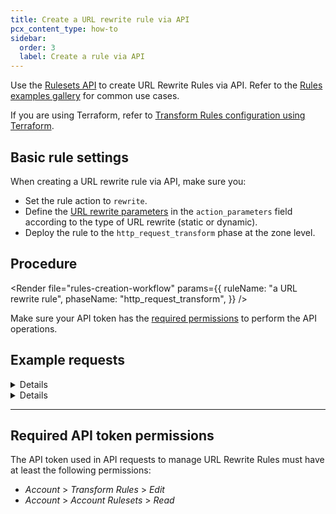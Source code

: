 ```yaml
---
title: Create a URL rewrite rule via API
pcx_content_type: how-to
sidebar:
  order: 3
  label: Create a rule via API
---
```



Use the [Rulesets API](/ruleset-engine/rulesets-api/) to create URL Rewrite Rules via API. Refer to the [Rules examples gallery](/rules/transform/examples/?operation=Rewrite+URL) for common use cases.

If you are using Terraform, refer to [Transform Rules configuration using Terraform](/terraform/additional-configurations/transform-rules/#create-a-url-rewrite-rule).

## Basic rule settings

When creating a URL rewrite rule via API, make sure you:

- Set the rule action to `rewrite`.
- Define the [URL rewrite parameters](/rules/transform/url-rewrite/reference/parameters/#api-information) in the `action_parameters` field according to the type of URL rewrite (static or dynamic).
- Deploy the rule to the `http_request_transform` phase at the zone level.

## Procedure

<Render
	file="rules-creation-workflow"
	params={{
		ruleName: "a URL rewrite rule",
		phaseName: "http_request_transform",
	}}
/>

Make sure your API token has the [required permissions](#required-api-token-permissions) to perform the API operations.

## Example requests

<Details header="Example: Add a rule that performs a static URL rewrite">

The following example sets the rules of an existing phase ruleset (`$RULESET_ID`) to a single URL rewrite rule — performing a static rewrite of the URI path — using the [Update a zone ruleset](/api/resources/rulesets/methods/update/) operation. The response will contain the complete definition of the ruleset you updated.

<APIRequest
	path="/zones/{zone_id}/rulesets/{ruleset_id}"
	method="PUT"
	json={{
		rules: [
			{
				ref: "rewrite_eu_to_emea",
				expression: '(http.request.uri.query contains "eu")',
				description: "My first static URL rewrite rule",
				action: "rewrite",
				action_parameters: {
					uri: {
						path: {
							value: "/emea.html",
						},
					},
				},
			},
		],
	}}
/>

```json output
{
	"result": {
		"ref": "rewrite_eu_to_emea",
		"id": "<RULESET_ID>",
		"name": "Zone-level Transform Ruleset",
		"description": "Zone-level ruleset that will execute Transform Rules.",
		"kind": "zone",
		"version": "2",
		"rules": [
			{
				"id": "<RULE_ID>",
				"version": "1",
				"action": "rewrite",
				"action_parameters": {
					"uri": {
						"path": {
							"value": "/emea.html"
						}
					}
				},
				"expression": "(http.request.uri.query contains \"eu\")",
				"description": "My first static URL rewrite rule",
				"last_updated": "2021-04-14T14:42:04.219025Z",
				"ref": "<RULE_REF>"
			}
		],
		"last_updated": "2021-04-14T14:42:04.219025Z",
		"phase": "http_request_transform"
	},
	"success": true,
	"errors": [],
	"messages": []
}
```

<Render file="terraform-use-ref-field" params={{ addDocsLocation: true }} />

</Details>

<Details header="Example: Add a rule that performs a dynamic URL rewrite">

The following example sets the rules of an existing phase ruleset (`$RULESET_ID`) to a single URL rewrite rule — performing a dynamic rewrite of the URI path — using the [Update a zone ruleset](/api/resources/rulesets/methods/update/) operation. The response will contain the complete definition of the ruleset you updated.

<APIRequest
	path="/zones/{zone_id}/rulesets/{ruleset_id}"
	method="PUT"
	json={{
		rules: [
			{
				ref: "rewrite_2012_to_archive",
				expression: 'starts_with(http.request.uri.path, "/news/2012/")',
				description: "My first dynamic URL rewrite rule",
				action: "rewrite",
				action_parameters: {
					uri: {
						path: {
							expression: 'concat("/archive", http.request.uri.path)',
						},
					},
				},
			},
		],
	}}
/>

```json output
{
	"result": {
		"id": "<RULESET_ID>",
		"name": "Zone-level Transform Ruleset",
		"description": "Zone-level ruleset that will execute Transform Rules.",
		"kind": "zone",
		"version": "2",
		"rules": [
			{
				"ref": "rewrite_2012_to_archive",
				"id": "<RULE_ID>",
				"version": "1",
				"action": "rewrite",
				"action_parameters": {
					"uri": {
						"path": {
							"expression": "concat(\"/archive\", http.request.uri.path)"
						}
					}
				},
				"expression": "starts_with(http.request.uri.path, \"/news/2012/\")",
				"description": "My first dynamic URL rewrite rule",
				"last_updated": "2021-04-14T14:42:04.219025Z",
				"ref": "<RULE_REF>"
			}
		],
		"last_updated": "2021-04-14T14:42:04.219025Z",
		"phase": "http_request_transform"
	},
	"success": true,
	"errors": [],
	"messages": []
}
```

<Render file="terraform-use-ref-field" params={{ addDocsLocation: true }} />

</Details>

---

## Required API token permissions

The API token used in API requests to manage URL Rewrite Rules must have at least the following permissions:

- _Account_ > _Transform Rules_ > _Edit_
- _Account_ > _Account Rulesets_ > _Read_
